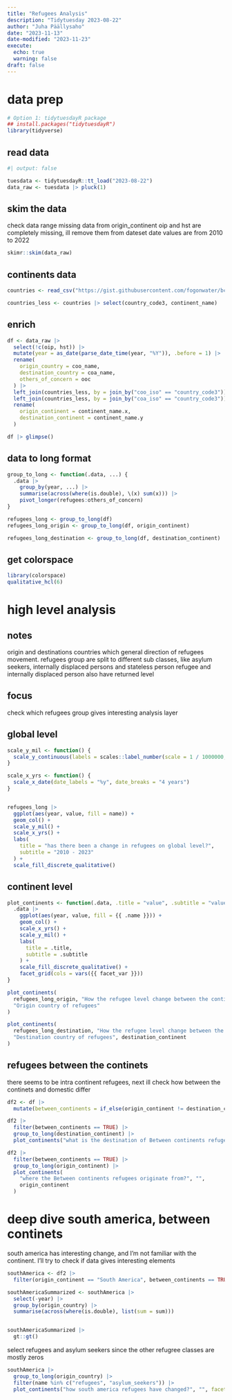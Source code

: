 ```yaml
---
title: "Refugees Analysis"
description: "Tidytuesday 2023-08-22"
author: "Juha Päällysaho"
date: "2023-11-13"
date-modified: "2023-11-23"
execute:
  echo: true
  warning: false
draft: false
---
```


# data prep

```r
# Option 1: tidytuesdayR package
## install.packages("tidytuesdayR")
library(tidyverse)
```

## read data

```r
#| output: false

tuesdata <- tidytuesdayR::tt_load("2023-08-22")
data_raw <- tuesdata |> pluck(1)
```

## skim the data

check data range
missing data from origin_continent
oip and hst are completely missing, ill remove them from dateset
date values are from 2010 to 2022


```r
skimr::skim(data_raw)
```


##  continents data

```r
countries <- read_csv("https://gist.githubusercontent.com/fogonwater/bc2b98baeb2aa16b5e6fbc1cf3d7d545/raw/6fd2951260d8f171181a45d2f09ee8b2c7767330/countries.csv")

countries_less <- countries |> select(country_code3, continent_name)
```

## enrich 


```r
df <- data_raw |>
  select(!c(oip, hst)) |>
  mutate(year = as_date(parse_date_time(year, "%Y")), .before = 1) |>
  rename(
    origin_country = coo_name,
    destination_country = coa_name,
    others_of_concern = ooc
  ) |>
  left_join(countries_less, by = join_by("coo_iso" == "country_code3")) |>
  left_join(countries_less, by = join_by("coa_iso" == "country_code3")) |>
  rename(
    origin_continent = continent_name.x,
    destination_continent = continent_name.y
  )

df |> glimpse()
```

## data to long format

```r
group_to_long <- function(.data, ...) {
  .data |>
    group_by(year, ...) |>
    summarise(across(where(is.double), \(x) sum(x))) |>
    pivot_longer(refugees:others_of_concern)
}

refugees_long <- group_to_long(df)
refugees_long_origin <- group_to_long(df, origin_continent)

refugees_long_destination <- group_to_long(df, destination_continent)
```

## get colorspace 
```r
library(colorspace)
qualitative_hcl(6)
```

# high level analysis

## notes 

origin and destinations countries which general direction of refugees movement.
refugees group are split to different sub classes, like asylum seekers, internally displaced persons and stateless person 
refugee and internally displaced person also have returned level

## focus

check which refugees group gives interesting analysis layer





## global level

```r
scale_y_mil <- function() {
  scale_y_continuous(labels = scales::label_number(scale = 1 / 1000000, big.mark = " ", suffix = "M"))
}

scale_x_yrs <- function() {
  scale_x_date(date_labels = "%y", date_breaks = "4 years")
}


refugees_long |>
  ggplot(aes(year, value, fill = name)) +
  geom_col() +
  scale_y_mil() +
  scale_x_yrs() +
  labs(
    title = "has there been a change in refugees on global level?",
    subtitle = "2010 - 2023"
  ) +
  scale_fill_discrete_qualitative()
```
## continent level

```r
plot_continents <- function(.data, .title = "value", .subtitle = "value2", facet_var = origin_continent, .name = name) {
  .data |>
    ggplot(aes(year, value, fill = {{ .name }})) +
    geom_col() +
    scale_x_yrs() +
    scale_y_mil() +
    labs(
      title = .title,
      subtitle = .subtitle
    ) +
    scale_fill_discrete_qualitative() +
    facet_grid(cols = vars({{ facet_var }}))
}

plot_continents(
  refugees_long_origin, "How the refugee level change between the continents?",
  "Origin country of refugees"
)
```

```r
plot_continents(
  refugees_long_destination, "How the refugee level change between the continents?",
  "Destination country of refugees", destination_continent
)
```

## refugees between the continets

there seems to be intra continent refugees, next ill check how between the continets and domestic differ

```r
df2 <- df |>
  mutate(between_continents = if_else(origin_continent != destination_continent, TRUE, FALSE), .before = 1)
```

```r
df2 |>
  filter(between_continents == TRUE) |>
  group_to_long(destination_continent) |>
  plot_continents("what is the destination of Between continents refugees", "", destination_continent)
```
```r
df2 |>
  filter(between_continents == TRUE) |>
  group_to_long(origin_continent) |>
  plot_continents(
    "where the Between continents refugees originate from?", "",
    origin_continent
  )
```


# deep dive south america, between continets

south america has interesting change, and I'm not familiar with the continent. I'll try to check if data gives interesting elements

```r
southAmerica <- df2 |>
  filter(origin_continent == "South America", between_continents == TRUE)
```

```r
southAmericaSummarized <- southAmerica |>
  select(-year) |>
  group_by(origin_country) |>
  summarise(across(where(is.double), list(sum = sum)))


southAmericaSummarized |>
  gt::gt()
```

select refugees and asylum seekers since the other refugree classes are mostly zeros

```r
southAmerica |>
  group_to_long(origin_country) |>
  filter(name %in% c("refugees", "asylum_seekers")) |>
  plot_continents("how south america refugees have changed?", "", facet_var = name, .name = origin_country)
```
